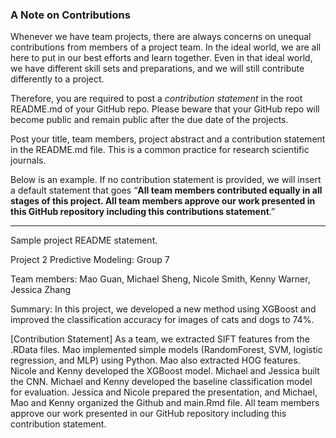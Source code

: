 ### A Note on Contributions

Whenever we have team projects, there are always concerns on unequal contributions from members of a project team. In the ideal world, we are all here to put in our best efforts and learn together. Even in that ideal world, we have different skill sets and preparations, and we will still contribute differently to a project. 

Therefore, you are required to post a *contribution statement* in the root README.md of your GitHub repo. Please beware that your GitHub repo will become public and remain public after the due date of the projects. 

Post your title, team members, project abstract and a contribution statement in the README.md file.  This is a common practice for research scientific journals. 

Below is an example. If no contribution statement is provided, we will insert a default statement that goes "**All team members contributed equally in all stages of this project. All team members approve our work presented in this GitHub repository including this contributions statement**. "

---
Sample project README statement.

Project 2 Predictive Modeling: Group 7

Team members: Mao Guan, Michael Sheng, Nicole Smith, Kenny Warner, Jessica Zhang

Summary: In this project, we developed a new method using XGBoost and improved the classification accuracy for images of cats and dogs to 74%. 

[Contribution Statement] As a team, we extracted SIFT features from the .RData files. Mao implemented simple models (RandomForest, SVM, logistic regression, and MLP) using Python. Mao also extracted HOG features. Nicole and Kenny developed the XGBoost model. Michael and Jessica built the CNN. Michael and Kenny developed the baseline classification model for evaluation. Jessica and Nicole prepared the presentation, and Michael, Mao and Kenny organized the Github and main.Rmd file. All team members approve our work presented in our GitHub repository including this contribution statement.
